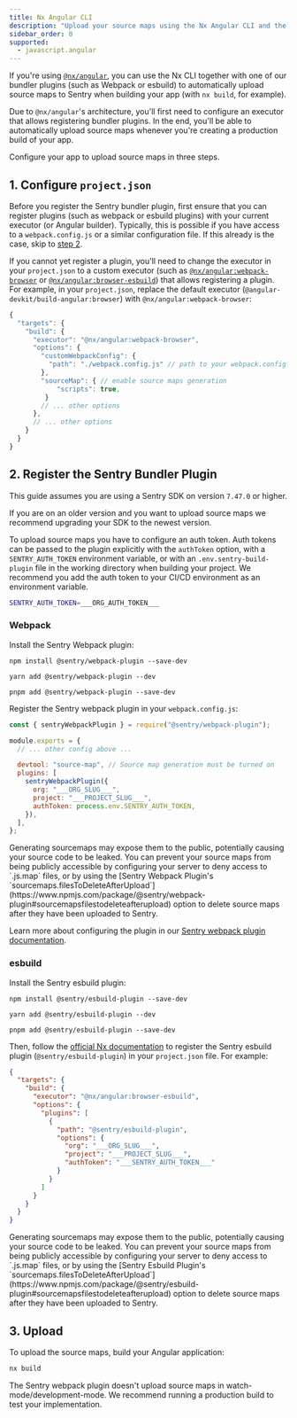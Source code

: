 ```yaml
---
title: Nx Angular CLI
description: "Upload your source maps using the Nx Angular CLI and the Sentry webpack plugin."
sidebar_order: 0
supported:
  - javascript.angular
---
```


If you're using [`@nx/angular`](https://nx.dev/packages/angular), you can use the Nx CLI together with one of our bundler plugins (such as Webpack or esbuild) to automatically upload source maps to Sentry when building your app (with `nx build`, for example).

Due to `@nx/angular`'s architecture, you'll first need to configure an executor that allows registering bundler plugins.
In the end, you'll be able to automatically upload source maps whenever you're creating a production build of your app.

Configure your app to upload source maps in three steps.

## 1. Configure `project.json`

Before you register the Sentry bundler plugin, first ensure that you can register plugins (such as webpack or esbuild plugins) with your current executor (or Angular builder).
Typically, this is possible if you have access to a `webpack.config.js` or a similar configuration file.
If this already is the case, skip to [step 2](#2-register-the-sentry-webpack-plugin).

If you cannot yet register a plugin, you'll need to change the executor in your `project.json` to a custom executor (such as [`@nx/angular:webpack-browser`](https://nx.dev/nx-api/angular/executors/webpack-browser) or [`@nx/angular:browser-esbuild`](https://nx.dev/nx-api/angular/executors/browser-esbuild)) that allows registering a plugin. For example, in your `project.json`, replace the default executor (`@angular-devkit/build-angular:browser`) with `@nx/angular:webpack-browser`:

```javascript {filename:project.json}
{
  "targets": {
    "build": {
      "executor": "@nx/angular:webpack-browser",
      "options": {
        "customWebpackConfig": {
          "path": "./webpack.config.js" // path to your webpack.config.js
        },
        "sourceMap": { // enable source maps generation
            "scripts": true,
         }
        // ... other options
      },
      // ... other options
    }
  }
}
```

## 2. Register the Sentry Bundler Plugin

<Note>

This guide assumes you are using a Sentry SDK on version `7.47.0` or higher.

If you are on an older version and you want to upload source maps we recommend upgrading your SDK to the newest version.

</Note>

To upload source maps you have to configure an auth token.
Auth tokens can be passed to the plugin explicitly with the `authToken` option, with a `SENTRY_AUTH_TOKEN` environment variable, or with an `.env.sentry-build-plugin` file in the working directory when building your project.
We recommend you add the auth token to your CI/CD environment as an environment variable.

<OrgAuthTokenNote />

```bash {filename:.env.sentry-build-plugin}
SENTRY_AUTH_TOKEN=___ORG_AUTH_TOKEN___
```

### Webpack

Install the Sentry Webpack plugin:

```shell {tabTitle:npm}
npm install @sentry/webpack-plugin --save-dev
```

```shell {tabTitle:yarn}
yarn add @sentry/webpack-plugin --dev
```

```shell {tabTitle:pnpm}
pnpm add @sentry/webpack-plugin --save-dev
```

Register the Sentry webpack plugin in your `webpack.config.js`:

<SignInNote />

```javascript {filename:webpack.config.js}
const { sentryWebpackPlugin } = require("@sentry/webpack-plugin");

module.exports = {
  // ... other config above ...

  devtool: "source-map", // Source map generation must be turned on
  plugins: [
    sentryWebpackPlugin({
      org: "___ORG_SLUG___",
      project: "___PROJECT_SLUG___",
      authToken: process.env.SENTRY_AUTH_TOKEN,
    }),
  ],
};
```

<Alert>
  Generating sourcemaps may expose them to the public, potentially causing your
  source code to be leaked. You can prevent your source maps from being publicly
  accessible by configuring your server to deny access to `.js.map` files, or by
  using the [Sentry Webpack Plugin's
  `sourcemaps.filesToDeleteAfterUpload`](https://www.npmjs.com/package/@sentry/webpack-plugin#sourcemapsfilestodeleteafterupload)
  option to delete source maps after they have been uploaded to Sentry.
</Alert>

Learn more about configuring the plugin in our [Sentry webpack plugin documentation](https://www.npmjs.com/package/@sentry/webpack-plugin).

### esbuild

Install the Sentry esbuild plugin:

```shell {tabTitle:npm}
npm install @sentry/esbuild-plugin --save-dev
```

```shell {tabTitle:yarn}
yarn add @sentry/esbuild-plugin --dev
```

```shell {tabTitle:pnpm}
pnpm add @sentry/esbuild-plugin --save-dev
```

Then, follow the [official Nx documentation](https://nx.dev/nx-api/angular/executors/browser-esbuild#examples) to register the Sentry esbuild plugin (`@sentry/esbuild-plugin`) in your `project.json` file. For example:

```json {filename:project.json}
{
  "targets": {
    "build": {
      "executor": "@nx/angular:browser-esbuild",
      "options": {
        "plugins": [
          {
            "path": "@sentry/esbuild-plugin",
            "options": {
              "org": "___ORG_SLUG___",
              "project": "___PROJECT_SLUG___",
              "authToken": "___SENTRY_AUTH_TOKEN___"
            }
          }
        ]
      }
    }
  }
}
```

<Alert>
  Generating sourcemaps may expose them to the public, potentially causing your
  source code to be leaked. You can prevent your source maps from being publicly
  accessible by configuring your server to deny access to `.js.map` files, or by
  using the [Sentry Esbuild Plugin's
  `sourcemaps.filesToDeleteAfterUpload`](https://www.npmjs.com/package/@sentry/esbuild-plugin#sourcemapsfilestodeleteafterupload)
  option to delete source maps after they have been uploaded to Sentry.
</Alert>

## 3. Upload

To upload the source maps, build your Angular application:

```bash
nx build
```

<Note>

The Sentry webpack plugin doesn't upload source maps in watch-mode/development-mode.
We recommend running a production build to test your implementation.

</Note>
